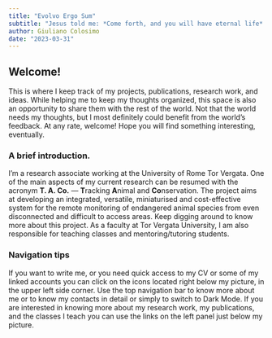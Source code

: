 ```yaml
---
title: "Evolvo Ergo Sum"
subtitle: "Jesus told me: *Come forth, and you will have eternal life*! I came fifth, and I got a toaster!"
author: Giuliano Colosimo
date: "2023-03-31"
---
```


## Welcome!

This is where I keep track of my projects, publications, research work, and ideas. While helping me to keep my thoughts organized, this space is also an opportunity to share them with the rest of the world. Not that the world needs my thoughts, but I most definitely could benefit from the world's feedback. At any rate, welcome! Hope you will find something interesting, eventually.

### A brief introduction.

I’m a research associate working at the University of Rome Tor Vergata. One of the main aspects of my current research can be resumed with the acronym **T. A. Co.** — **T**racking **A**nimal and **Co**nservation. The project aims at developing an integrated, versatile, miniaturised and cost-effective system for the remote monitoring of endangered animal species from even disconnected and difficult to access areas. Keep digging around to know more about this project. As a faculty at Tor Vergata University, I am also responsible for teaching classes and mentoring/tutoring students.


### Navigation tips

If you want to write me, or you need quick access to my CV or some of my linked accounts you can click on the icons located right below my picture, in the upper left side corner. Use the top navigation bar to know more about me or to know my contacts in detail or simply to switch to Dark Mode. If you are interested in knowing more about my research work, my publications, and the classes I teach you can use the links on the left panel just below my picture.




